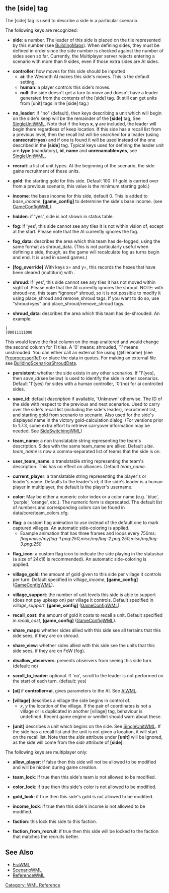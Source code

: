 {{WML Tags}}
== the [side] tag ==

The [side] tag is used to describe a side in a particular scenario.

The following keys are recognized:

* '''side''': a number. The leader of this side is placed on the tile represented by this number (see [[BuildingMaps]]). When defining sides, they must be defined in order since the side number is checked against the number of sides seen so far. Currently, the Multiplayer server rejects entering a scenario with more than 9 sides, even if those extra sides are AI sides. 

* '''controller''': how moves for this side should be inputted.
** '''ai''': the Wesnoth AI makes this side's moves. This is the default setting.
** '''human''': a player controls this side's moves.
** '''null''': the side doesn't get a turn to move and doesn't have a leader generated from the contents of the [side] tag. (It still can get units from [unit] tags in the [side] tag.)

* '''no_leader''': if "no" (default), then keys describing a unit which will begin on the side's keep will be the remainder of the '''[side]''' tag, See [[SingleUnitWML]]. Note that if the keys '''x''', '''y''' are included, the leader will begin there regardless of keep location. If this side has a recall list from a previous level, then the recall list will be searched for a leader (using '''canrecruit=yes''') and if one is found it will be used instead of the one described in the '''[side]''' tag. Typical keys used for defining the leader unit are '''type''' (mandatory), '''id''', '''name''' and '''unrenamable=yes''', see [[SingleUnitWML]].

* '''recruit''': a list of unit types. At the beginning of the scenario, the side gains recruitment of these units.

* '''gold''': the starting gold for this side. Default 100. (If gold is carried over from a previous scenario, this value is the minimum starting gold.)

* '''income''': the base income for this side, default 0. This is added to ''base_income'', '''[game_config]''' to determine the side's base income. (see [[GameConfigWML]]).

* '''hidden''': if 'yes', side is not shown in status table.

* '''fog''': if 'yes', this side cannot see any tiles it is not within vision of, except at the start. Please note that the AI currently ignores the fog.

* '''fog_data''': describes the area which this team has de-fogged, using the same format as shroud_data. (This is not particularly useful when defining a side, though, as the game will recalculate fog as turns begin and end. {{DevFeature1.11}}It is used in saved games.)

* '''[fog_override]''' {{DevFeature1.11}} With keys x= and y=, this records the hexes that have been cleared (multiturn) with {{tag|DirectActionsWML|lift_fog}}.

* '''shroud''': if 'yes', this side cannot see any tiles it has not moved within sight of. Please note that the AI currently ignores the shroud. NOTE: with shroud=no, this team *ignores* shroud, so it is not possible to modify it using place_shroud and remove_shroud tags. If you want to do so, use "shroud=yes" and place_shroud/remove_shroud tags.

* '''shroud_data''': describes the area which this team has de-shrouded. An example:
 |
 |00011111000
This would leave the first column on the map unaltered and would change the second column for 11 tiles. A '0' means: shrouded, '1' means unshrouded. You can either call an external file using {@filename}  (see [[PreprocessorRef]]) or place the data in quotes. For making an external file see [[BuildingScenariosShroudData]].

* '''persistent''': whether the side exists in any other scenarios. If '1'(yes), then ''save_id''(see below) is used to identify the side in other scenarios. Default '1'(yes) for sides with a human controller, '0'(no) for ai controlled sides.

* '''save_id''': default ''description'' if available, 'Unknown' otherwise. The ID of the side with respect to the previous and next scenarios. Used to carry over the side's recall list (including the side's leader), recruitment list, and starting gold from scenario to scenario. Also used for the side's displayed name in the victory gold-calculation dialog. (For versions prior to 1.7.3, some extra effort to retrieve carryover information may be needed. See [[SideSwitchingWML]])

* '''team_name''': a non translatable string representing the team's description. Sides with the same team_name are allied. Default ''side''. ''team_name'' is now a comma-separated list of teams that the side is on.

* '''user_team_name''': a translatable string representing the team's description. This has no effect on alliances. Default ''team_name''.

* '''current_player''': a translatable string representing the player's or leader's name. Defaults to the leader's id; if the side's leader is a human player in multiplayer, the default is the player's username.

* '''color''': May be either a numeric color index or a color name (e.g. 'blue', 'purple', 'orange', etc.).  The numeric form is deprecated. The default list of numbers and corresponding colors can be found in data/core/team_colors.cfg.

* '''flag''': a custom flag animation to use instead of the default one to mark captured villages. An automatic side-coloring is applied.
** Example animation that has three frames and loops every 750ms: ''flag=misc/myflag-1.png:250,misc/myflag-2.png:250,misc/myflag-3.png:250''

* '''flag_icon''': a custom flag icon to indicate the side playing in the statusbar (a size of 24x16 is recommended). An automatic side-coloring is applied.

* '''village_gold''': the amount of gold given to this side per village it controls per turn. Default specified in ''village_income'', '''[game_config]''' ([[GameConfigWML]]).

* '''village_support''': {{DevFeature1.11}} the number of unit levels this side is able to support (does not pay upkeep on) per village it controls. Default specified in ''village_support'', '''[game_config]''' ([[GameConfigWML]]).

* '''recall_cost''': the amount of gold it costs to recall a unit. Default specified in ''recall_cost'', '''[game_config]''' ([[GameConfigWML]]).

* '''share_maps''': whether sides allied with this side see all terrains that this side sees, if they are on shroud.

* '''share_view''': whether sides allied with this side see the units that this side sees, if they are on FoW (fog).

* '''disallow_observers''': prevents observers from seeing this side turn. (default: no)

* '''scroll_to_leader''': optional. If 'no', scroll to the leader is not performed on the start of each turn. (default: yes)

* '''[ai]''' if '''controller=ai''', gives parameters to the AI. See [[AiWML]].

* '''[village]''' describes a village the side begins in control of.
** ''x'', ''y'' the location of the village. If the pair of coordinates is not a village or is duplicated in another [village] tag, behaviour is undefined. Recent game engine or wmllint should warn about these.

* '''[unit]''' describes a unit which begins on the side. See [[SingleUnitWML]]. If the side has a recall list and the unit is not given a location, it will start on the recall list. Note that the ''side'' attribute under '''[unit]''' will be ignored, as the side will come from the ''side'' attribute of '''[side]'''.


The following keys are multiplayer only:

* '''allow_player''': if false then this side will not be allowed to be modified and will be hidden during game creation.

* '''team_lock''': if true then this side's team is not allowed to be modified.

* '''color_lock''': if true then this side's color is not allowed to be modified.

* '''gold_lock''': if true then this side's gold is not allowed to be modified. 

* '''income_lock''': if true then this side's income is not allowed to be modified.

* '''faction''': this lock this side to this faction.

* '''faction_from_recruit''': if true then this side will be locked to the faction that matches the recruits better.

== See Also ==
* [[EraWML]]
* [[ScenarioWML]]
* [[ReferenceWML]]


[[Category: WML Reference]]
